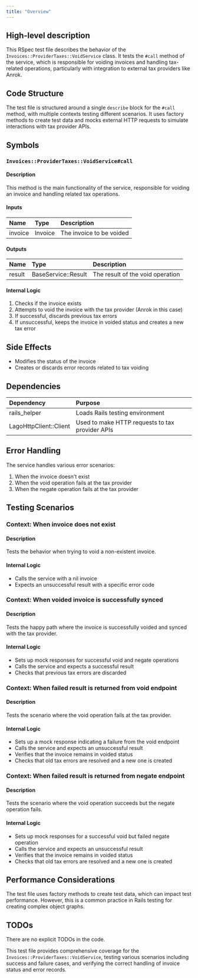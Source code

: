 ```yaml
---
title: "Overview"
---
```


## High-level description
This RSpec test file describes the behavior of the `Invoices::ProviderTaxes::VoidService` class. It tests the `#call` method of the service, which is responsible for voiding invoices and handling tax-related operations, particularly with integration to external tax providers like Anrok.

## Code Structure
The test file is structured around a single `describe` block for the `#call` method, with multiple contexts testing different scenarios. It uses factory methods to create test data and mocks external HTTP requests to simulate interactions with tax provider APIs.

## Symbols

### `Invoices::ProviderTaxes::VoidService#call`
#### Description
This method is the main functionality of the service, responsible for voiding an invoice and handling related tax operations.

#### Inputs
| Name | Type | Description |
|:-----|:-----|:------------|
| invoice | Invoice | The invoice to be voided |

#### Outputs
| Name | Type | Description |
|:-----|:-----|:------------|
| result | BaseService::Result | The result of the void operation |

#### Internal Logic
1. Checks if the invoice exists
2. Attempts to void the invoice with the tax provider (Anrok in this case)
3. If successful, discards previous tax errors
4. If unsuccessful, keeps the invoice in voided status and creates a new tax error

## Side Effects
- Modifies the status of the invoice
- Creates or discards error records related to tax voiding

## Dependencies
| Dependency | Purpose |
|:-----------|:--------|
| rails_helper | Loads Rails testing environment |
| LagoHttpClient::Client | Used to make HTTP requests to tax provider APIs |

## Error Handling
The service handles various error scenarios:
1. When the invoice doesn't exist
2. When the void operation fails at the tax provider
3. When the negate operation fails at the tax provider

## Testing Scenarios

### Context: When invoice does not exist
#### Description
Tests the behavior when trying to void a non-existent invoice.

#### Internal Logic
- Calls the service with a nil invoice
- Expects an unsuccessful result with a specific error code

### Context: When voided invoice is successfully synced
#### Description
Tests the happy path where the invoice is successfully voided and synced with the tax provider.

#### Internal Logic
- Sets up mock responses for successful void and negate operations
- Calls the service and expects a successful result
- Checks that previous tax errors are discarded

### Context: When failed result is returned from void endpoint
#### Description
Tests the scenario where the void operation fails at the tax provider.

#### Internal Logic
- Sets up a mock response indicating a failure from the void endpoint
- Calls the service and expects an unsuccessful result
- Verifies that the invoice remains in voided status
- Checks that old tax errors are resolved and a new one is created

### Context: When failed result is returned from negate endpoint
#### Description
Tests the scenario where the void operation succeeds but the negate operation fails.

#### Internal Logic
- Sets up mock responses for a successful void but failed negate operation
- Calls the service and expects an unsuccessful result
- Verifies that the invoice remains in voided status
- Checks that old tax errors are resolved and a new one is created

## Performance Considerations
The test file uses factory methods to create test data, which can impact test performance. However, this is a common practice in Rails testing for creating complex object graphs.

## TODOs
There are no explicit TODOs in the code.

This test file provides comprehensive coverage for the `Invoices::ProviderTaxes::VoidService`, testing various scenarios including success and failure cases, and verifying the correct handling of invoice status and error records.
